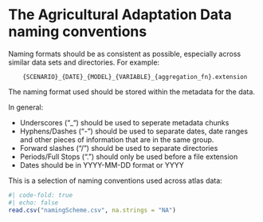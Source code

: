 # The Agricultural Adaptation Data naming conventions

<!-- ## Why?
It may be easy to overlook the importance of naming conventions, especially when the data is already -->

Naming formats should be as consistent as possible, especially across similar data sets and directories. For example:
```
    {SCENARIO}_{DATE}_{MODEL}_{VARIABLE}_{aggregation_fn}.extension
```

The naming format used should be stored within the metadata for the data.

In general: 

- Underscores ("_") should be used to seperate metadata chunks
- Hyphens/Dashes ("-") should be used to separate dates, date ranges and other pieces of information that are in the same group.
- Forward slashes ("/") should be used to separate directories
- Periods/Full Stops (".") should only be used before a file extension
- Dates should be in YYYY-MM-DD format or YYYY

This is a selection of naming conventions used across atlas data:

```r
#| code-fold: true
#| echo: false
read.csv("namingScheme.csv", na.strings = "NA") 
```